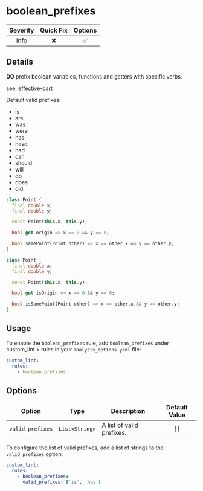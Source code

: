# boolean_prefixes

| Severity | Quick Fix | Options |
|:--------:|:---------:|:-------:|
|   Info   |    ❌     |   ✅    |

## Details

**DO** prefix boolean variables, functions and getters with specific verbs.

see: [effective-dart](https://dart.dev/effective-dart/design#prefer-a-non-imperative-verb-phrase-for-a-boolean-property-or-variable)

Default valid prefixes:

- is
- are
- was
- were
- has
- have
- had
- can
- should
- will
- do
- does
- did

```dart title="Bad"
class Point {
  final double x;
  final double y;

  const Point(this.x, this.y);

  bool get origin => x == 0 && y == 0;

  bool samePoint(Point other) => x == other.x && y == other.y;
}
```

```dart title="Good"
class Point {
  final double x;
  final double y;

  const Point(this.x, this.y);

  bool get isOrigin => x == 0 && y == 0;

  bool isSamePoint(Point other) => x == other.x && y == other.y;
}
```

## Usage

To enable the `boolean_prefixes` rule, add `boolean_prefixes` under custom_lint > rules in your `analysis_options.yaml` file:

```yaml
custom_lint:
  rules:
    - boolean_prefixes
```

## Options

| Option           | Type           | Description               | Default Value |
| ---------------- | -------------- | ------------------------- |:-------------:|
| `valid_prefixes` | `List<String>` | A list of valid prefixes. |     `[]`      |

To configure the list of valid prefixes, add a list of strings to the `valid_prefixes` option:

```yaml
custom_lint:
  rules:
    - boolean_prefixes:
      valid_prefixes: ['is', 'has']
```
